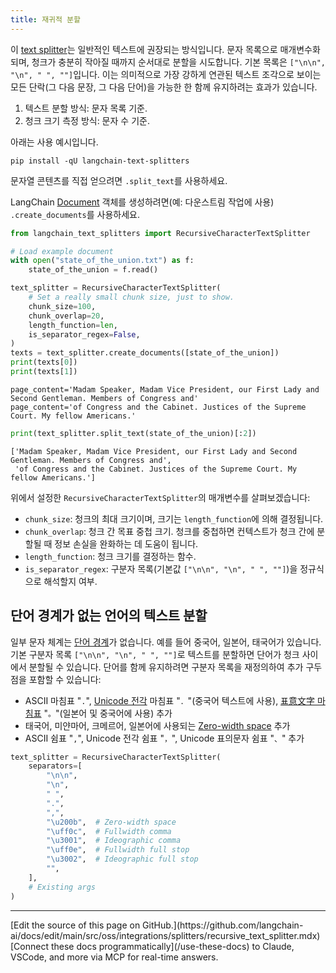 ```yaml
---
title: 재귀적 분할
---
```


이 [text splitter](/oss/python/integrations/splitters/)는 일반적인 텍스트에 권장되는 방식입니다. 문자 목록으로 매개변수화되며, 청크가 충분히 작아질 때까지 순서대로 분할을 시도합니다. 기본 목록은 `["\n\n", "\n", " ", ""]`입니다. 이는 의미적으로 가장 강하게 연관된 텍스트 조각으로 보이는 모든 단락(그 다음 문장, 그 다음 단어)을 가능한 한 함께 유지하려는 효과가 있습니다.

1. 텍스트 분할 방식: 문자 목록 기준.
2. 청크 크기 측정 방식: 문자 수 기준.

아래는 사용 예시입니다.

```shell
pip install -qU langchain-text-splitters
```



문자열 콘텐츠를 직접 얻으려면 `.split_text`를 사용하세요.

LangChain [Document](https://reference.langchain.com/python/langchain_core/documents/#langchain_core.documents.base.Document) 객체를 생성하려면(예: 다운스트림 작업에 사용) `.create_documents`를 사용하세요.

```python
from langchain_text_splitters import RecursiveCharacterTextSplitter

# Load example document
with open("state_of_the_union.txt") as f:
    state_of_the_union = f.read()

text_splitter = RecursiveCharacterTextSplitter(
    # Set a really small chunk size, just to show.
    chunk_size=100,
    chunk_overlap=20,
    length_function=len,
    is_separator_regex=False,
)
texts = text_splitter.create_documents([state_of_the_union])
print(texts[0])
print(texts[1])
```
```output
page_content='Madam Speaker, Madam Vice President, our First Lady and Second Gentleman. Members of Congress and'
page_content='of Congress and the Cabinet. Justices of the Supreme Court. My fellow Americans.'
```

```python
print(text_splitter.split_text(state_of_the_union)[:2])
```

```output
['Madam Speaker, Madam Vice President, our First Lady and Second Gentleman. Members of Congress and',
 'of Congress and the Cabinet. Justices of the Supreme Court. My fellow Americans.']
```




위에서 설정한 `RecursiveCharacterTextSplitter`의 매개변수를 살펴보겠습니다:

- `chunk_size`: 청크의 최대 크기이며, 크기는 `length_function`에 의해 결정됩니다.
- `chunk_overlap`: 청크 간 목표 중첩 크기. 청크를 중첩하면 컨텍스트가 청크 간에 분할될 때 정보 손실을 완화하는 데 도움이 됩니다.
- `length_function`: 청크 크기를 결정하는 함수.
- `is_separator_regex`: 구분자 목록(기본값 `["\n\n", "\n", " ", ""]`)을 정규식으로 해석할지 여부.




## 단어 경계가 없는 언어의 텍스트 분할

일부 문자 체계는 [단어 경계](https://en.wikipedia.org/wiki/Category:Writing_systems_without_word_boundaries)가 없습니다. 예를 들어 중국어, 일본어, 태국어가 있습니다. 기본 구분자 목록 `["\n\n", "\n", " ", ""]`로 텍스트를 분할하면 단어가 청크 사이에서 분할될 수 있습니다. 단어를 함께 유지하려면 구분자 목록을 재정의하여 추가 구두점을 포함할 수 있습니다:

* ASCII 마침표 "`.`", [Unicode 전각](https://en.wikipedia.org/wiki/Halfwidth_and_Fullwidth_Forms_(Unicode_block)) 마침표 "`．`"(중국어 텍스트에 사용), [표意文字 마침표](https://en.wikipedia.org/wiki/CJK_Symbols_and_Punctuation) "`。`"(일본어 및 중국어에 사용) 추가
* 태국어, 미얀마어, 크메르어, 일본어에 사용되는 [Zero-width space](https://en.wikipedia.org/wiki/Zero-width_space) 추가
* ASCII 쉼표 "`,`", Unicode 전각 쉼표 "`，`", Unicode 표의문자 쉼표 "`、`" 추가

```python
text_splitter = RecursiveCharacterTextSplitter(
    separators=[
        "\n\n",
        "\n",
        " ",
        ".",
        ",",
        "\u200b",  # Zero-width space
        "\uff0c",  # Fullwidth comma
        "\u3001",  # Ideographic comma
        "\uff0e",  # Fullwidth full stop
        "\u3002",  # Ideographic full stop
        "",
    ],
    # Existing args
)
```

---

<Callout icon="pen-to-square" iconType="regular">
    [Edit the source of this page on GitHub.](https://github.com/langchain-ai/docs/edit/main/src/oss/integrations/splitters/recursive_text_splitter.mdx)
</Callout>
<Tip icon="terminal" iconType="regular">
    [Connect these docs programmatically](/use-these-docs) to Claude, VSCode, and more via MCP for    real-time answers.
</Tip>
